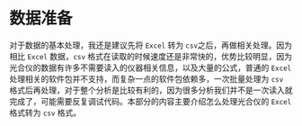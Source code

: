 # 数据准备 {#sec-prepare-data}

对于数据的基本处理，我还是建议先将 `Excel` 转为 `csv`之后，再做相关处理。因为相比 `Excel` 数据，`csv` 格式在读取的时候速度还是非常快的，优势比较明显，因为光合仪的数据有许多不需要读入的仪器相关信息，以及大量的公式，普通的 `Excel` 处理相关的软件包并不支持，而复杂一点的软件包依赖多，一次批量处理为 `csv` 格式后再处理，对于整个分析是比较有利的，因为很多分析我们并不是一次读入就完成了，可能需要反复调试代码。本部分的内容主要介绍怎么处理光合仪的 `Excel` 格式转为 `csv` 格式。
